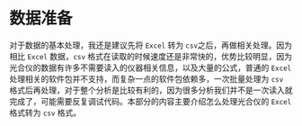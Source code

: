 # 数据准备 {#sec-prepare-data}

对于数据的基本处理，我还是建议先将 `Excel` 转为 `csv`之后，再做相关处理。因为相比 `Excel` 数据，`csv` 格式在读取的时候速度还是非常快的，优势比较明显，因为光合仪的数据有许多不需要读入的仪器相关信息，以及大量的公式，普通的 `Excel` 处理相关的软件包并不支持，而复杂一点的软件包依赖多，一次批量处理为 `csv` 格式后再处理，对于整个分析是比较有利的，因为很多分析我们并不是一次读入就完成了，可能需要反复调试代码。本部分的内容主要介绍怎么处理光合仪的 `Excel` 格式转为 `csv` 格式。
